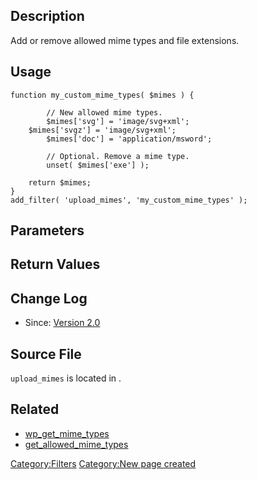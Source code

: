 == Description ==

Add or remove allowed mime types and file extensions.

== Usage ==

<pre>
function my_custom_mime_types( $mimes ) {
	
        // New allowed mime types.
        $mimes['svg'] = 'image/svg+xml';
	$mimes['svgz'] = 'image/svg+xml';
        $mimes['doc'] = 'application/msword'; 

        // Optional. Remove a mime type.
        unset( $mimes['exe'] );

	return $mimes;
}
add_filter( 'upload_mimes', 'my_custom_mime_types' );
</pre>

== Parameters ==

{{Return||array|Current array of mime types.}}

== Return Values ==

{{Return||array|Updated array of mime types.}}

== Change Log ==

* Since: [[Version 2.0]]

== Source File ==

<tt>upload_mimes</tt> is located in {{Trac|wp-includes/functions.php}}.

== Related ==
*[[Function_Reference/wp_get_mime_types|wp_get_mime_types]]
*[[Function_Reference/get allowed mime types|get_allowed_mime_types]]

[[Category:Filters]]
[[Category:New page created]]
{{Copyedit}}